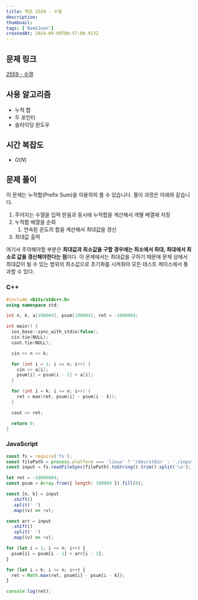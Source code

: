 ```yaml
---
title: 백준 2559 - 수열
description:
thumbnail:
tags: ['BaekJoon']
createdAt: 2024-09-08T00:57:09.913Z
---
```


## 문제 링크

[2559 - 수열](https://www.acmicpc.net/problem/2559)

## 사용 알고리즘

- 누적 합
- 두 포인터
- 슬라이딩 윈도우

## 시간 복잡도

- $O(N)$

## 문제 풀이

이 문제는 누적합(Prefix Sum)을 이용하여 풀 수 있습니다. 풀이 과정은 아래와 같습니다.

1. 주어지는 수열을 입력 받음과 동시에 누적합을 계산해서 개별 배열에 저장
2. 누적합 배열을 순회
   1. 연속된 온도의 합을 계산해서 최대값을 갱신
3. 최대값 출력

여기서 주의해야할 부분은 **최대값과 최소값을 구할 경우에는 최소에서 최대, 최대에서 최소로 값을 갱신해야한다는 점**이다. 이 문제에서는 최대값을 구하기 때문에 문제 상에서 최대값이 될 수 있는 범위의 최소값으로 초기화를 시켜줘야 모든 테스트 케이스에서 통과할 수 있다.

### C++

```c++ title="C++"
#include <bits/stdc++.h>
using namespace std;

int n, k, a[100004], psum[100004], ret = -1000004;

int main() {
  ios_base::sync_with_stdio(false);
  cin.tie(NULL);
  cout.tie(NULL);

  cin >> n >> k;

  for (int i = 1; i <= n; i++) {
    cin >> a[i];
    psum[i] = psum[i - 1] + a[i];
  }

  for (int i = k; i <= n; i++) {
    ret = max(ret, psum[i] - psum[i - k]);
  }

  cout << ret;

  return 0;
}
```

### JavaScript

```js title="JavaScript"
const fs = require('fs');
const filePath = process.platform === 'linux' ? '/dev/stdin' : './input.txt';
const input = fs.readFileSync(filePath).toString().trim().split('\n');

let ret = -10000004;
const psum = Array.from({ length: 100004 }).fill(0);

const [n, k] = input
  .shift()
  .split(' ')
  .map((v) => +v);

const arr = input
  .shift()
  .split(' ')
  .map((v) => +v);

for (let i = 1; i <= n; i++) {
  psum[i] = psum[i - 1] + arr[i - 1];
}

for (let i = k; i <= n; i++) {
  ret = Math.max(ret, psum[i] - psum[i - k]);
}

console.log(ret);
```
